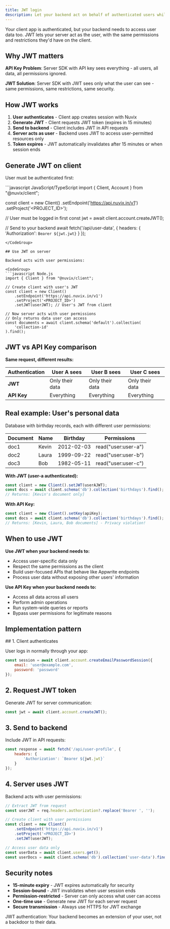 ```yaml
---
title: JWT login
description: Let your backend act on behalf of authenticated users while respecting their permissions - perfect for custom APIs and server-side logic.
---
```


Your client app is authenticated, but your backend needs to access user data too. JWT lets your server act as the user, with the same permissions and restrictions they'd have on the client.

## Why JWT matters

**API Key Problem**: Server SDK with API key sees everything - all users, all data, all permissions ignored.

**JWT Solution**: Server SDK with JWT sees only what the user can see - same permissions, same restrictions, same security.

## How JWT works

1. **User authenticates** - Client app creates session with Nuvix
2. **Generate JWT** - Client requests JWT token (expires in 15 minutes)
3. **Send to backend** - Client includes JWT in API requests  
4. **Server acts as user** - Backend uses JWT to access user-permitted resources only
5. **Token expires** - JWT automatically invalidates after 15 minutes or when session ends

## Generate JWT on client

User must be authenticated first:

<CodeGroup>
```javascript JavaScript/TypeScript
import { Client, Account } from "@nuvix/client";

const client = new Client()
    .setEndpoint('https://api.nuvix.in/v1')
    .setProject('<PROJECT_ID>');

// User must be logged in first
const jwt = await client.account.createJWT();

// Send to your backend
await fetch('/api/user-data', {
    headers: { 'Authorization': `Bearer ${jwt.jwt}` }
});
```
</CodeGroup>

## Use JWT on server

Backend acts with user permissions:

<CodeGroup>
```javascript Node.js
import { Client } from "@nuvix/client";

// Create client with user's JWT
const client = new Client()
    .setEndpoint('https://api.nuvix.in/v1')
    .setProject('<PROJECT_ID>')
    .setJWT(userJWT); // User's JWT from client

// Now server acts with user permissions
// Only returns data user can access
const documents = await client.schema('default').collection(
    'collection-id'
).find();
```
</CodeGroup>

## JWT vs API Key comparison

**Same request, different results:**

| Authentication | User A sees | User B sees | User C sees |
|----------------|-------------|-------------|-------------|
| **JWT** | Only their data | Only their data | Only their data |
| **API Key** | Everything | Everything | Everything |

## Real example: User's personal data

Database with birthday records, each with different user permissions:

| Document | Name | Birthday | Permissions |
|----------|------|----------|-------------|
| doc1 | Kevin | 2012-02-03 | read("user:user-a") |
| doc2 | Laura | 1999-09-22 | read("user:user-b") |
| doc3 | Bob | 1982-05-11 | read("user:user-c") |

**With JWT (user-a authenticated):**
```javascript
const client = new Client().setJWT(userAJWT);
const docs = await client.schema('db').collection('birthdays').find();
// Returns: [Kevin's document only]
```

**With API Key:**
```javascript
const client = new Client().setKey(apiKey);
const docs = await client.schema('db').collection('birthdays').find();
// Returns: [Kevin, Laura, Bob documents] - Privacy violation!
```

## When to use JWT

**Use JWT when your backend needs to:**
- Access user-specific data only
- Respect the same permissions as the client
- Build user-focused APIs that behave like Appwrite endpoints
- Process user data without exposing other users' information

**Use API Key when your backend needs to:**
- Access all data across all users
- Perform admin operations
- Run system-wide queries or reports
- Bypass user permissions for legitimate reasons

## Implementation pattern

<Steps>
## 1. Client authenticates

User logs in normally through your app:

```javascript
const session = await client.account.createEmailPasswordSession({
    email: 'user@example.com',
    password: 'password'
});
```

## 2. Request JWT token

Generate JWT for server communication:

```javascript
const jwt = await client.account.createJWT();
```

## 3. Send to backend

Include JWT in API requests:

```javascript
const response = await fetch('/api/user-profile', {
    headers: {
        'Authorization': `Bearer ${jwt.jwt}`
    }
});
```

## 4. Server uses JWT

Backend acts with user permissions:

```javascript
// Extract JWT from request
const userJWT = req.headers.authorization?.replace('Bearer ', '');

// Create client with user permissions
const client = new Client()
    .setEndpoint('https://api.nuvix.in/v1')
    .setProject('<PROJECT_ID>')
    .setJWT(userJWT);

// Access user data only
const userData = await client.users.get();
const userDocs = await client.schema('db').collection('user-data').find();
```
</Steps>

## Security notes

- **15-minute expiry** - JWT expires automatically for security
- **Session-bound** - JWT invalidates when user session ends  
- **Permission-restricted** - Server can only access what user can access
- **One-time use** - Generate new JWT for each server request
- **Secure transmission** - Always use HTTPS for JWT exchange

JWT authentication: Your backend becomes an extension of your user, not a backdoor to their data.
